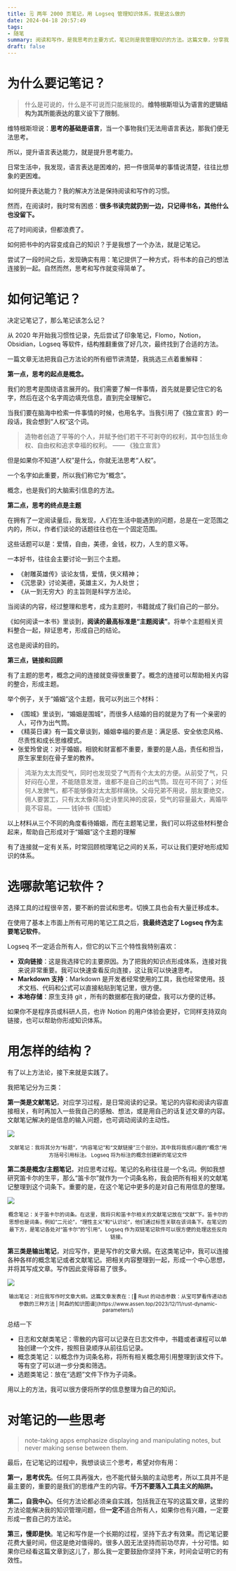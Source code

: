 ```yaml
---
title: 🗒️ 两年 2000 页笔记，用 Logseq 管理知识体系，我是这么做的
date: 2024-04-18 20:57:49
tags:
- 随笔
summary: 阅读和写作，是我思考的主要方式，笔记则是我管理知识的方法。这篇文章，分享我将自己记笔记的感想，和一些尝试。希望对你有用。
draft: false
---
```


# 为什么要记笔记？

> 什么是可说的，什么是不可说而只能展现的。**维特根斯坦认为语言的逻辑结构为其所能表达的意义设下了限制**。

维特根斯坦说：**思考的基础是语言**，当一个事物我们无法用语言表达，那我们便无法思考。

所以，提升语言表达能力，就是提升思考能力。

日常生活中，我发现，语言表达是困难的，把一件很简单的事情说清楚，往往比想象的更困难。

如何提升表达能力？我的解决方法是保持阅读和写作的习惯。

然而，在阅读时，我时常有困惑：**很多书读完就扔到一边，只记得书名，其他什么也没留下。**

花了时间阅读，但都浪费了。

如何把书中的内容变成自己的知识？于是我想了一个办法，就是记笔记。

尝试了一段时间之后，发现确实有用：笔记提供了一种方式，将书本的自己的想法连接到一起。自然而然，思考和写作就变得简单了。

# 如何记笔记？

决定记笔记了，那么笔记该怎么记？

从 2020 年开始我习惯性记录，先后尝试了印象笔记，Flomo，Notion，Obsidian，Logseq 等软件，结构推翻重做了好几次，最终找到了合适的方法。

一篇文章无法把我自己方法论的所有细节讲清楚，我挑选三点着重解释：

**第一点，思考的起点是概念。**

我们的思考是围绕语言展开的。我们需要了解一件事情，首先就是要记住它的名字，然后在这个名字周边填充信息，直到完全理解它。

当我们要在脑海中检索一件事情的时候，也用名字。当我引用了《独立宣言》的一段话，我会想到“人权”这个词。

> 造物者创造了平等的个人，并赋予他们若干不可剥夺的权利，其中包括生命权、自由权和追求幸福的权利。 —— 《独立宣言》

但是如果你不知道“人权”是什么，你就无法思考“人权”。

一个名字如此重要，所以我们称它为“概念”。

概念，也是我们的大脑索引信息的方法。

**第二点，思考的终点是主题**

在拥有了一定阅读量后，我发现，人们在生活中能遇到的问题，总是在一定范围之内的，所以，作者们谈论的话题往往也在一个固定范围。

这些话题可以是：爱情，自由，美德，金钱，权力，人生的意义等。

一本好书，往往会主要讨论一到三个主题。

- 《射雕英雄传》谈论友情，爱情，侠义精神；
- 《沉思录》讨论美德，英雄主义，为人处世；
- 《从一到无穷大》的主旨则是科学方法论。

当阅读的内容，经过整理和思考，成为主题时，书籍就成了我们自己的一部分。

《如何阅读一本书》里谈到，**阅读的最高标准是“主题阅读”**。将单个主题相关资料整合一起，辩证思考，形成自己的结论。

这也是阅读的目的。

**第三点，链接和回顾**

有了主题的思考，概念之间的连接就变得很重要了。概念的连接可以帮助相关内容的整合，形成主题。

举个例子，关于“婚姻”这个主题，我可以列出三个材料：

- 《围城》里谈到，“婚姻是围城”，而很多人结婚的目的就是为了有一个亲密的人，可作为出气筒。
- 《精英日课》有一篇文章谈到，婚姻幸福的要点是：满足感、安全依恋风格、尽责性和成长思维模式。
- 张爱玲曾说：对于婚姻，相貌和财富都不重要，重要的是人品，责任和担当，原生家里刻在骨子里的教养。

> 鸿渐为太太而受气，同时也发现受了气而有个太太的方便。从前受了气，只好闷在心里，不能随意发泄，谁都不是自己的出气筒。现在可不同了；对任何人发脾气，都不能够像对太太那样痛快。父母兄弟不用说，朋友要绝交，佣人要罢工，只有太太像荷马史诗里风神的皮袋，受气的容量最大，离婚毕竟不容易。 —— 钱钟书《围城》

以上材料从三个不同的角度看待婚姻，而在主题笔记里，我们可以将这些材料整合起来，帮助自己形成对于“婚姻”这个主题的理解

有了连接就一定有关系，时常回顾梳理笔记之间的关系，可以让我们更好地形成知识的体系。

# 选哪款笔记软件？

选择工具的过程很辛苦，要不断的尝试和思考。切换工具也会有大量迁移成本。

在使用了基本上市面上所有可用的笔记工具之后，**我最终选定了 Logseq 作为主要笔记软件**。

Logseq 不一定适合所有人，但它的以下三个特性我特别喜欢：

- **双向链接**：这是我选择它的主要原因。为了把我的知识点形成体系，连接对我来说非常重要。我可以快速查看反向连接，这让我可以快速思考。
- **Markdown 支持**：Markdown 是开发者经常使用的工具，我也经常使用。技术文档、代码和公式可以直接粘贴到笔记里，很方便。
- **本地存储**：原生支持 git ，所有的数据都在我的硬盘，我可以方便的迁移。

如果你不是程序员或科研人员，也许 Notion 的用户体验会更好，它同样支持双向链接，也可以帮助你形成知识体系。

# 用怎样的结构？

有了以上方法论，接下来就是实践了。

我把笔记分为三类：

**第一类是文献笔记**，对应学习过程，是日常阅读的记录。笔记的内容和阅读内容直接相关，有时再加入一些我自己的感触、想法，或是用自己的话复述文章的内容。文献笔记解决的是信息的输入问题，也可调动阅读的主动性。

![](/static/blog/2024-04-18-how-do-i-take-notes/2024-05-03-09-40-29.png)

<center>
  <small>
    文献笔记：我将其分为“标题”，“内容笔记”和“文献链接”三个部分。其中我将我感兴趣的“概念”用方括号引用标注。
    Logseq 将为标注的概念创建新的笔记文件
  </small>
</center>

**第二类是概念/主题笔记**，对应思考过程。笔记的名称往往是一个名词。例如我想研究笛卡尔的生平，那么“笛卡尔”就作为一个词条名称，我会把所有相关的文献笔记整理到这个词条下。重要的是，在这个笔记中更多的是对自己有用信息的整理。

![](/static/blog/2024-04-18-how-do-i-take-notes/2024-05-03-13-36-43.png)

<center>
  <small>
    概念笔记：关于笛卡尔的词条。在这里，我将只和笛卡尔相关的文献笔记放在“文献”下。笛卡尔的思想也是词条，例如“二元论”，“理性主义”和“认识论”，他们通过标签关联在该词条下。在笔记的最下方，是笔记各处对“笛卡尔”的“引用“。Logseq
    作为双链笔记软件可以很方便的处理这些反向链接。
  </small>
</center>

**第三类是输出笔记**，对应写作，更是写作的文章大纲。在这类笔记中，我可以连接各种各样的概念笔记或者文献笔记。把相关内容整理到一起，形成一个中心思想，并将其写成文章。写作因此变得容易了很多。

![](/static/blog/2024-04-18-how-do-i-take-notes/2024-05-03-13-42-05.png)

<center>
  <small>
    输出笔记：对应我写作时文章大纲。这篇文章发表在：[🦀 Rust
    的动态参数：从宝可梦看传递动态参数的三种方法 |
    阿森的知识图谱](https://www.assen.top/2023/12/11/rust-dynamic-parameters/)
  </small>
</center>

总结一下

- 日志和文献类笔记：零散的内容可以记录在日志文件中，书籍或者课程可以单独创建一个文件，按照目录顺序从前往后记录。
- 概念类笔记：以概念作为词条名称，将所有相关概念用引用整理到该文件下。等有空了可以进一步分类和筛选。
- 选题类笔记：放在“选题”文件下作为子词条。

用以上的方法，我可以很方便将所学的信息整理为自己的知识。

# 对笔记的一些思考

> note-taking apps emphasize displaying and manipulating notes, but never making sense between them.

最后，在记笔记的过程中，我想谈谈三个思考，希望对你有用：

**第一，思考优先**。任何工具再强大，也不能代替头脑的主动思考，所以工具并不是最主要的，重要的是我们的思维产生的内容。**千万不要落入工具主义的陷阱。**

**第二，自我中心**。任何方法论都必须亲自实践，包括我正在写的这篇文章，这里的方法论能解决我的知识管理问题，但**一定不**适合所有人，如果你也有兴趣，一定要形成一套自己的方法论。

**第三，慢即是快**。笔记和写作是一个长期的过程，坚持下去才有效果。而记笔记要花费大量时间，但这是绝对值得的。很多人因无法坚持而前功尽弃，十分可惜。如果你已经看这篇文章到这儿了，那么我一定要鼓励你坚持下来，时间会证明它的有效性。
